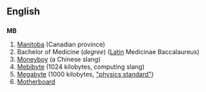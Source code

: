 ==English==
==={{initialism}}===
'''MB'''

#[[Manitoba]] (Canadian province)
#Bachelor of Medicine (''degree'') ([[Latin]] Medicinae Baccalaureus)
#[[Moneyboy]] (a Chinese slang)
#[[Mebibyte]] (1024 kilobytes, computing slang)
#[[Megabyte]] (1000 kilobytes, [http://physics.nist.gov/cuu/Units/binary.html "physics standard"])
#[[Motherboard]] {{computing}}